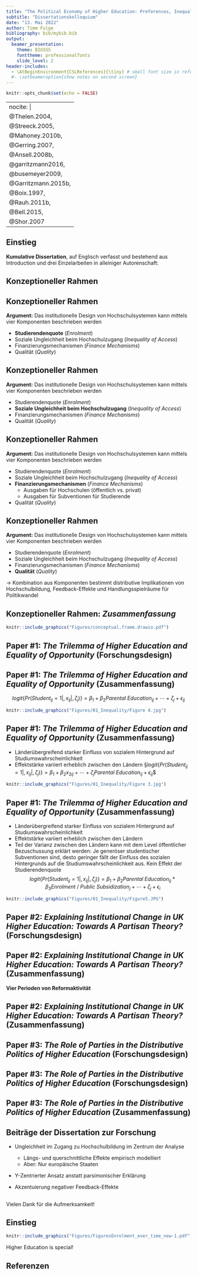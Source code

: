 ```yaml
---
title: "The Political Economy of Higher Education: Preferences, Inequality, and Policy Change"
subtitle: "Dissertationskolloquium"
date: "13. Mai 2022"
author: Timm Fulge
bibliography: bib/mybib.bib
output:
  beamer_presentation:
    theme: BIGSSS
    fonttheme: professionalfonts
    slide_level: 2
header-includes:
  - \AtBeginEnvironment{CSLReferences}{\tiny} # small font size in references section
  #- \setbeameroption{show notes on second screen}
---
```


```r
knitr::opts_chunk$set(echo = FALSE) 


```

---
nocite: |
    @Thelen.2004,
    @Streeck.2005,
    @Mahoney.2010b,
    @Gerring.2007,
    @Ansell.2008b,
    @garritzmann2016,
    @busemeyer2009,
    @Garritzmann.2015b,
    @Boix.1997,
    @Rauh.2011b,
    @Bell.2015,
    @Shor.2007
---


## Einstieg

**Kumulative Dissertation**, auf Englisch verfasst und bestehend aus Introduction und drei Einzelarbeiten in alleiniger Autorenschaft:

\begin{itemize}
\item{\textit{The Trilemma of Higher Education and Equality of Opportunity: Social Background, Access to Higher Education and the Moderating Impact of Enrolment and Public Subsidization}}
\item{\textit{Explaining Institutional Change in UK Higher Education: Towards A Partisan Theory?}}
\item{\textit{The Role of Parties in the Distributive Politics of Higher Education}}
\end{itemize}


\note{
\scriptsize
LANGSAM
Bevor es inhaltlich los geht, ein paar Worte zu meiner Dissertation.
Kumulativ, bestehend aus einem Intro-Kapitel und drei Einzelarbeiten, die hier einmal aufgelistet sind (und die natürlich auch gleich sukkzessive vorgestellt werden).
}


## Konzeptioneller Rahmen

\pause
\begin{alertblock}{Leitfragen}
\begin{itemize}[<+->]
\item{Wie können Hochschulsysteme möglichst ganzheitlich konzeptualisiert werden?}
\item{Welche Varianz zeigt sich zwischen Ländern sowie über die Zeit?}
\item{Welche (re)distributiven Implikationen haben unterschiedliche Designs von Hochschulsystemen?}
\item{Wie können Unterschiede erklärt werden?}
\end{itemize}
\end{alertblock}

\note{
\tiny
Worum geht es in meiner Diss? Wie der Titel unschwer erkennen lässt, geht es um die politische Ökonomie der Hochschulbildung. Aber was heißt das?

KLICK 

Ich habe hier mal ein paar Leitfragen notiert, die allesamt zum Erkenntnisinteresse meiner Arbeit gehörten

KLICK
\begin{itemize}
\tiny
\item{Welche Indikatoren oder Variablen eignen sich dazu, Hochschulsysteme international vergleichend zu beschreiben und ihre Entwicklung nachzuvollziehen? Mein Ziel war es, hier auch vor dem Hintergrund der bestehenden Literatur zum Thema eine möglichst ganzheitliche Konzeption zu haben und nicht im (vielleicht berechtigten Interesse) an parsimonischen Erklärungen auf einzelne Faktoren zu reduzieren}
KLICK
\item{Auf Grundlage dieser Konzeptualisation: Wie stark unterscheiden sich die Systeme? Wie ausgeprägt ist die Varianz zwischen den Ländern und vor allem auch über die Zeit? Heute ist leider nicht die Zeit diese Frage im Detail zu beantworten, aber diese quer- und längsschnittliche Varianz in Hochschulsystemen ist im Vergleich mit anderen Politikfeldern oder auch im Vergleich mit anderen Feldern innerhalb der Bildungspolitik (z.B. sekundäre Bildung) aus meiner Sicht enorm, was aus wissenschaftlicher Zeit natürlich erfreulich ist, weil wohl viel Varianz ist kann auch viel erklärt werden}
KLICK
\item{Was sind die redistributiven Implikationen von Hochschulbildung? Was bedeutet das? Wie sind die Kosten, aber vor allem der Nutzen von Hochschulbildung auf unterschiedliche gesellschaftliche Gruppen verteilt? Wer profitiert vom System? Das, was Hochschulbildung vor allem besonders und interessant als Forschungsobjekt macht: Der Zugang ist im Gegensatz zB zu sekundärer Bildung überall stark stratifiziert, d.h. privilegierte Bevölkerungsgruppen haben einen systematischen Vorteil. Und diese Erkenntnis wiederum ist sehr wichtig, um ableiten zu können, welche Gruppen und Parteien ein Interesse an welcher Art von Politikwandel haben könnten}
KLICK
\item{Und zuletzt die politikwissenschaftlichste aller politikwissenschaftlichen Fragestellungen: wie können wir Unterschiede sowohl zwischen Ländern als auch innerhalb von Ländern über die Zeit erklären? Unterschiedliche Erklärungsansätze}
\begin{itemize}
\item{Sozio-ökonomischer Problemdruck}
\item{Pfadabhängigkeiten}
\item{Parteipolitik}
\end{itemize}
\end{itemize}
}

## Konzeptioneller Rahmen

**Argument:** Das institutionelle Design von Hochschulsystemen kann mittels vier Komponenten beschrieben werden

- **Studierendenquote** (*Enrolment*)
- Soziale Ungleichheit beim Hochschulzugang (*Inequality of Access*)
- Finanzierungsmechanismen (*Finance Mechanisms*)
- Qualität (*Quality*)


\note{
\scriptsize
Mein Argument ist, dass Hochschulsysteme insgesamt mit vier Konzepten beschrieben werden
\begin{itemize}
\scriptsize
\item{Das erste ist ganz klassisch und auch in der Literatur etabliert die Studierendenquote, d.h. der Anteil der jungen Erwachsenen in einem Land, der ein Studium aufnimmt. Hier gibt es sehr große Unterschiede zwischen den Ländern (50\% Schweiz, fast 95\% Finnland). Man kann sich natürlich vorstellen, dass die Größe des Hochschulsektors eine wichtige Rolle spielt (zum Beispiel in Bezug darauf, wie viele finanzielle Ressourcen für das System aufgewendet werden müssen)}
\end{itemize}
}

## Konzeptioneller Rahmen

**Argument:** Das institutionelle Design von Hochschulsystemen kann mittels vier Komponenten beschrieben werden

- Studierendenquote (*Enrolment*)
- **Soziale Ungleichheit beim Hochschulzugang** (*Inequality of Access*)
- Finanzierungsmechanismen (*Finance Mechanisms*)
- Qualität (*Quality*)

\note{
\scriptsize
LANGSAM
Zweitens gehört für mich das Ungleichheitslevel im Bezug auf den Zugang zur Beschreibung von Hochschulsystem. 
\begin{itemize}
\scriptsize
\item{Tatsache, dass Zugang zu Hochschulbildung sozial stratifiziert ist, ist bereits angeklungen}
\item{Bestehende Literatur erkennt das auch an, setzt aber Ungleichheit vor dem Hintergrund fehlender Daten zu Ungleichheit häufig gleich mit der Studierendenquote}
\item{Annahme: Steigende Studierendenquote sorgt für linear abnehmende Ungleichheiten. Das ist falsch, denn die relativen Zugewinne einzelner sozialen Klassen sind sehr ungleich verteilt}
\item{Eigenes Modell (eine der größten Beiträge zur Forschung meiner Diss aus meiner Sicht) suggeriert eindeutig, das die Studierendenquote und das Ungleichheitslevel zwar miteinander korrelieren, aber der Zusammenhang ist alles andere als perfekt. Einige Länder haben wenig Ungleichheit trotz niedriger Studierendenquote und andersherum}
\end{itemize}
}

## Konzeptioneller Rahmen

**Argument:** Das institutionelle Design von Hochschulsystemen kann mittels vier Komponenten beschrieben werden

- Studierendenquote (*Enrolment*)
- Soziale Ungleichheit beim Hochschulzugang (*Inequality of Access*)
- **Finanzierungsmechanismen** (*Finance Mechanisms*)
  - Ausgaben für Hochschulen (öffentlich vs. privat)
  - Ausgaben für Subventionen für Studierende
- Qualität (*Quality*)

\note{
\tiny
\begin{itemize}
\item{Finanzierung spielt wichtige Rolle, zweifache Differenzierung notwendig (Kombination von Argumenten von Ben Ansell und Julian Garritzmann)}
\item{Erstens, Differenzierung der **öffentlichen** Mittel für Hochschulbildung insgesamt nach Ausgaben für Hochschulen selbst auf der einen Seite und Ausgaben für Subventionen für Studierende auf der anderen (frühere Studien haben beides zusammengefasst)}
\item{Ausgaben für Subventionen: Wie Bafög, z.B. zur Deckung der Lebenserhaltungskosten. Wichtig: Wie wir gleich sehen werden, profitieren zumindest unter bestimmten Bedingungen vor allem sozial benachteiligte Personen von generösen Subventionen. Daher Beitrag zur Reduzierung von Ungleichheiten}
\item{Ausgaben für Hochschulen: Ausgaben, die den Hochschulen selbst - nicht direkt den Studierenden zu Gute kommen (z.B. Mittel für Forschung und Lehre, Administration, Baukörper)}
\item{Hier wiederum Differenzierung nach öffentlichen und privaten Mitteln: Nicht überall ist Hochschulbildung wie in Deutschland fast vollständig öffentlich finanziert, in vielen Ländern auch private Teilfinanzierung etwa durch Studiengebühren.}
\end{itemize}
}

## Konzeptioneller Rahmen

**Argument:** Das institutionelle Design von Hochschulsystemen kann mittels vier Komponenten beschrieben werden

- Studierendenquote (*Enrolment*)
- Soziale Ungleichheit beim Hochschulzugang (*Inequality of Access*)
- Finanzierungsmechanismen (*Finance Mechanisms*)
- **Qualität** (*Quality*)

\pause

$\rightarrow$ Kombination aus Komponenten bestimmt distributive Implikationen von Hochschulbildung, Feedback-Effekte und Handlungsspielräume für Politikwandel

\note{
\scriptsize
\begin{itemize}
\item{Letzter Punkt ist die Qualität der Hochschulbildung. Klingt auch in der Literatur zur politischen Ökonomie der Hochschulbildung häufig als wichtiger Punkt an, wird aber selten bis nie explizit operationalisiert (Michael wird mir da widersprechen)}
\item{Wird hier letztendlich als Funktion aus der Studierendenquote auf der einen Seite und den Mitteln für Hochschulen aus sowohl öffentlichen als auch privaten Quellen verstanden. In anderen Worten: Finanzielle Pro-Kopf-Ressourcen exklusive Ausgaben für Subventionen}
\item{Spielt eine wichtige Rolle im Hinblick auf die distributiven Effekte der Hochschulbildung, denn es beeinflusst den individuellen Nutzen, der mit Hochschulbildung einhergeht}
\end{itemize}
}
## Konzeptioneller Rahmen: *Zusammenfassung*

```r
knitr::include_graphics("Figures/conceptual.frame.drawio.pdf")
```

\note{
Zu Illustrationszwecken: Gesamtdarstellung des konzeptionellen Rahmens mit allen Faktoren, die die politische Ökonomie der Hochschulbildung sowie den gerade auch teilweise beschriebenen Abhängigkeiten und Wechselwirkungen. Man sieht: es hängt alles irgendwie zusammen

Vielleicht zwei Beispiele: Die Höhe der öffentlichen Ausgaben für Hochschulen und die Ausgaben für Subventionen ergeben gemeinsam die Kosten, die die öffentlichen Haushalte für Hochschulbildung tragen müssen. 

Zweites Beispiel: Unterschiedlichste Faktoren können das Level der Ungleichheit im Zugang zu Hochschulbildung beeinflussen, zum Beispiel die Studierendenquote, aber auch die Ausgaben für studentische Subventionen oder das institutionelle Design des sekundären Bildungssystems. 

Ich sage das eigentlich nur, weil es die perfekte Überleitung zum ersten Paper meiner Dissertation ist, in der es genau darum geht:
}

## Paper #1: *The Trilemma of Higher Education and Equality of Opportunity* (Forschungsdesign)

\pause
\begin{block}{Forschungsfrage}
\scriptsize
Wie strukturiert das institutionelle Design des Hochschulsystems den Zugang zu universitärer Bildung? Mindert oder verstärkt es Effekte sozialer Herkunft?
\end{block}

\pause

\begin{exampleblock}{Theorie}
\begin{itemize}
\scriptsize
\item{Ungleichheitsbezogene Bildungsforschung: Soziale Herkunft (hier = elterlicher Bildungsstand) sagt systematisch Erfolg im Bildungssystem voraus}
\begin{itemize}
\scriptsize
\item{Kosten-Nutzen-Kalkulation: $P_{HE} = (p * U) - C_{HE}$}
\end{itemize}
\item{Politische Ökonomie der Hochschulbildung: Studierendenzahl (\textit{Enrolment}) und Level öffentlicher Bezuschussung (\textit{Public Subsidization}) könnte Kosten-Nutzen-Kalkulation beeinflussen}
\end{itemize}
\end{exampleblock}

\pause 

\begin{alertblock}{Daten \& Methode}
\begin{itemize}
\scriptsize
\item{Zentrale Variablen: \textit{Student} (AV); \textit{Parental Education}, \textit{Enrolment}, \textit{Public Subsidization} (UVs)}
\item{Daten: Gepoolte Wellen des European Social Survey (2002-2010), Makrodaten vom UNESCO Institute for Statistics (22 Länder, 16.278 Beobachtungen)}
\item{Methode: Hierarchische logistische Regression mit Random Intercepts + Slopes}
\end{itemize}
\end{alertblock}

## Paper #1: *The Trilemma of Higher Education and Equality of Opportunity* (Zusammenfassung)
\scriptsize
$$logit\{Pr(Student_{ij} = 1|,x_{ij}|,\zeta_{j})\} = \beta_{1} + \beta_{2}Parental\:Education_{ij} + \cdots + \zeta_{j} + \epsilon_{ij}$$
```r
knitr::include_graphics("Figures/01_Inequality/Figure 4.jpg")
```

## Paper #1: *The Trilemma of Higher Education and Equality of Opportunity* (Zusammenfassung)
\scriptsize
- Länderübergreifend starker Einfluss von sozialem Hintergrund auf Studiumswahrscheinlichkeit
- Effektstärke variiert erheblich zwischen den Ländern
§$logit\{Pr(Student_{ij} = 1|,x_{ij}|,\zeta_{j})\} = \beta_{1} + \beta_{2}x_{2ij} + \cdots + \zeta_{j}Parental\:Education_{ij} + \epsilon_{ij}$$
```r
knitr::include_graphics("Figures/01_Inequality/Figure 3.jpg")
```

## Paper #1: *The Trilemma of Higher Education and Equality of Opportunity* (Zusammenfassung)
\scriptsize
- Länderübergreifend starker Einfluss von sozialem Hintergrund auf Studiumswahrscheinlichkeit
- Effektstärke variiert erheblich zwischen den Ländern
- Teil der Varianz zwischen den Ländern kann mit dem Level öffentlicher Bezuschussung erklärt werden: Je generöser studentischer Subventionen sind, desto geringer fällt der Einfluss des sozialen Hintergrunds auf die Studiumswahrscheinlichkeit aus. Kein Effekt der Studierendenquote
$$logit\{Pr(Student_{ij} = 1|,x_{ij}|,\zeta_{j})\} = \beta_{1} + \beta_{2}Parental\:Education_{ij} *\beta_{3}Enrolment\: /\: Public\:Subsidization_{j} + \cdots + \zeta_{j} + \epsilon_{i}$$
```r
knitr::include_graphics("Figures/01_Inequality/Figure5.JPG")
```

## Paper #2: *Explaining Institutional Change in UK Higher Education: Towards A Partisan Theory?* (Forschungsdesign)


\begin{block}{Forschungsfragen}
\scriptsize
\begin{itemize}
\item{Wie kann das institutionelle Design von Hochschulsystemen beschrieben und über die Zeit nachgezeichnet werden?}
\item{Mit welchen Hemmnissen und Zielkonflikten ist die Politik bei Reformbemühungen konfrontiert?}
\item{Können generalisierbare parteipolitische Präferenzen zum Design von Hochschulsystemen identifiziert werden?}
\end{itemize}
\end{block}

\pause

\begin{exampleblock}{Theorie}
\begin{itemize}
\scriptsize
\item{Theoriebildender Ansatz}
\item{Analytischer Rahmen: Historischer Institutionalismus nach Kathleen Thelen (Thelen 2004, Streeck \& Thelen 2005, Mahoney \& Thelen 2010)}
\end{itemize}
\end{exampleblock}

\pause 

\begin{alertblock}{Daten \& Methode}
\begin{itemize}
\scriptsize
\item{Daten: Primär- und Sekundärliteratur}
\item{Methode: Dichte Beschreibung / Process Tracing}
\item{Fallauswahl: Diverse case-selection strategy nach Gerring (2007), vier Reformperioden zwischen 1963-2015}
\end{itemize}
\end{alertblock}

\note{
Bei Thelen: Variante des historischen Institutionalismus fokussiert auf graduellen oder inkrementellen institutionellen Wandel und lehnt damit die in der Literatur weit verbreitete Auffassung ab, dass Politikwandel nur sehr selten und durch exogene Schocks entsteht und sich bestehende Institutionen ansonsten ständig weiter selbst reproduzieren

Damit erlaubt Thelen konzeptionell auch für negative Feedbackeffekte, also für die Möglichkeit, dass bestehende Institutionen sich selbst unterminieren

Nichts weiter zu Gerring sagen
}


## Paper #2: *Explaining Institutional Change in UK Higher Education: Towards A Partisan Theory?* (Zusammenfassung)

**Vier Perioden von Reformaktivität**
  
\begin{itemize}
\item{Nachkriegskonsens (1963-1979)}
\item{Kürzungspolitik unter Tory-Regierungen (1979-1997)}
\item{Wandel unter Labour (1997-2010)}
\item{Tory-LibDem Koalition, 2010-2015}
\end{itemize}

\note{
Insgesamt werden im Paper vier Reformperioden mit unterschiedlicher parteipolitischer Zusammensetzung der Regierungen untersucht, die ich jetzt aber nicht im Detail beschreiben werde (beim Versuch mal mein persönliches Waterloo bei demselben Paper erlebt)

Sie sind hier trotzdem einmal genannt, vielleicht für spätere Referenz
}

## Paper #2: *Explaining Institutional Change in UK Higher Education: Towards A Partisan Theory?* (Zusammenfassung)

\begin{itemize}
\item{Reformen angetrieben durch ökonomischen Problemdruck und Feedbackeffekte, aber auch parteipolitischen Präferenzen}
\item{Parteiübergreifender Konsens über private Teilfinanzierung des Hochschulsystems}
\item{\textbf{Tory:} Reduktion öffentlicher Mittel für Hochschulen, gleichzeitig Sicherung hoher Qualität an Eliteinstitutionen}
\item{\textbf{Labour:} Fokus auf Reduktion von Ungleichheiten im Zugang zu Hochschulen trotz Einführung von Studiengebühren}
\end{itemize}

\note{
\begin{itemize}
\scriptsize
\item{Insgesamt kann man sagen: Reformen äufig angetrieben durch ökonomischen Problemdruck (Wirtschaftskrisen, Notwendigkeit besser gebildeter Arbeitnehmerschaft), oder auch Feedbackeffekte des bestehenden Systems (weitere Expansion der Studierendenquote nicht möglich ohne erhebliche Belastung des öffentlichen Haushalts). Aber: Parteipolitik spielt auch eine Rolle}
\item{Es wurden ja unter Labor-Ägide 1997 Studiengebühren eingeführt, hierzu gibt es einen parteiübergreifenden Konsens}
\item{Zu den parteipolitischen Präferenzen: Tories haben wiederholt öffentliche Ausgaben für Hochschulen reduziert (sowohl unter Thatcher in den 1980er Jahren als auch unter David Cameron), Ideologie des kleinen Staates. Gleichzeitig aber Schutz zumindest der Eliteinstitutionen, die weiterhin viele Mittel zur Verfügung hatten und ihre Studierenden stark selektieren konnten}
\item{Labour dagegen: Haben zwar Studiengebühren eingeführt (und später sogar erhöht), aber trotzdem starker Fokus auf Reduzierung von Ungleichheiten}
\begin{itemize}
\item{Finanzielle Anreize für Universitäten zur Diversifizierung ihrer Studierenden}
\item{Generöses Subventions- bzw. Kreditsystem, dessen Rückzahlung vor allem einkommensabhängig ist und damit den Zugang zu Hochschulbildung zunächst gratis macht}
\end{itemize}
\end{itemize}
}

## Paper #3: *The Role of Parties in the Distributive Politics of Higher Education* (Forschungsdesign)


\begin{block}{Forschungsfrage}
\scriptsize
\begin{itemize}
\item{Spielt die parteipolitische Zusammensetzung von Regierungen eine systematische Rolle bei der Entwicklung von Hochschulsystemen?}
\begin{itemize}
\scriptsize
\item{Parteien machen keinen Unterschied (Busemeyer 2009, Garritzmann \& Seng 2015), bzw. nicht mehr (Garritzmann 2016)}
\item{Linke (Boix 1997) bzw. rechte (Rauh et al. 2011) Parteien erhöhen öffentliche Mittel}
\item{Parteipräferenzen sind abhängig von der gegenwärtigen Struktur des Hochschulsektors (Ansell 2008)}
\end{itemize}
\end{itemize}
\end{block}

\pause

\begin{exampleblock}{Theorie}
\begin{itemize}
\scriptsize
\item{Linke Parteien priorisieren Ermöglichung von Aufwärtsmobilität und Chancengleichheit, rechte Parteien möchten komparativen Vorteil ihrer Klientel schützen}
\item{Präferenzen zur öffentlichen Finanzierung der Hochschulen hängen davon ab, inwieweit der Zugang sozial stratifiziert ist}
\begin{itemize}
\scriptsize
\item{Bei ausgeprägter Ungleichheit: Rechte Parteien bevorzugen öffentliche, linke private Finanzierungsmechanismen}
\item{Umkehr der Präferenzen bei sinkender Ungleichheit}
\end{itemize}
\end{itemize}
\end{exampleblock}

## Paper #3: *The Role of Parties in the Distributive Politics of Higher Education* (Forschungsdesign)

\begin{alertblock}{Daten \& Methode}
\begin{itemize}
\scriptsize
\item{AVs: Öffentliche Ausgaben für Subventionen (i) und Hochschulen (ii), private Ausgaben für Hochschulen (iii), Qualität des Hochschulsystems (iv)}
\item{Zentrale UVs: Parteipolitische Zusammensetzung der Regierung (unterschiedliche Operationalisierungen), Studierendenquote und Ungleichheitslevel als Proxies für soziale Stratifikation}
\item{Schätzstrategie: Hierarchische lineare Regression mit Random Intercepts und gruppenspezifischer Mittelwertszentrierung (Bell \& Jones 2015, Shor et al. 2007)
\newline
$$y_{it} =  \beta_0 + \beta_{within}(x_{it} - \bar{x}_i) + 
\beta_{between}\bar{x}_i + \zeta_i + \epsilon_{it}$$
}
\item{Stichprobe: N = 20, t = 19 (1997-2016), n = ~380}
\end{itemize}
\end{alertblock}


## Paper #3: *The Role of Parties in the Distributive Politics of Higher Education* (Zusammenfassung)

\begin{itemize}
\item{Moderate Hinweise auf systematischen Einfluss parteipolitischer Präferenzen}
\begin{itemize}
\item{\textbf{Ausgaben für Subventionen:} Linke Parteien erhöhen, rechte Parteien reduzieren Ausgaben}
\item{\textbf{Öffentliche Ausgaben für Hochschulen:} Nur between-Effekte (höhere Ausgaben, wenn rechte Parteien langfristig dominant)}
\item{\textbf{Private Ausgaben für Hochschulen:} Linke Parteien reduzieren Ausgaben, rechte erhöhen sie (marginal signifikant)}
\item{\textbf{Qualität:}Qualität steigt unter rechten Regierungen}
\end{itemize}
\item{\textbf{Kein} moderierender Effekt von Ungleichheit im Zugang}
\item{Veränderungen stärker von strukturellen Faktoren (z.B. GDP, Deindustrialisierung) getrieben als von Parteipolitik}
\end{itemize}

## Beiträge der Dissertation zur Forschung

\pause

- Ungleichheit im Zugang zu Hochschulbildung im Zentrum der Analyse
  - Längs- und querschnittliche Effekte empirisch modelliert
  - Aber: Nur europäische Staaten
  
- Y-Zentrierter Ansatz anstatt parsimonischer Erklärung

- Akzentuierung negativer Feedback-Effekte




## 

\centering
\large
Vielen Dank für die Aufmerksamkeit!


## Einstieg 
```r

knitr::include_graphics("Figures/FiguresEnrolment_over_time_new-1.pdf")

```
\pause

Higher Education is special!

\note{
Einstieg über Blick auf empirisches Phänomen

Grafik zeigt über die Zeit (1950-2015) die Quote der Personen einer Altersgruppe, die an sekundärer Bildung (links) beziehungsweise Hochschulbildung (rechts) teilnehmen, für entwickelte Industrienationen. Zwei Länder der üblichen Ländercluster (Englisch-sprachig, Nordisch, Deutsch-sprachig) sind jeweils eingefärbt

Was wir sehen: In beiden Fällen im Laufe des 20. Jahrhunderts erhebliche Expansion. Sekundäre Bildung ist heute universell, bei Hochschulbildung aber gibt es große Unterschiede zwischen den Ländern (Range in der Studierendenquote von gerade über 50\% in der Schweiz bis fast 95\% in Finnland)

Was das zeigen soll: Große Variation beim Design von Hochschulsystemen (wie wir gleich sehen werden nicht nur im Hinblick auf die Studierendenquote). Zeigt, dass Hochschulbildung ein besonderes Politikfeld ist. Aus wissenschaftlicher Sicht super, denn da wo viel Varianz ist, ist auch viel zu erklären.
}

## Referenzen {.allowframebreaks}
